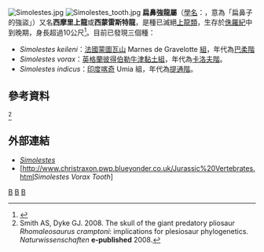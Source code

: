 {{Automatic taxobox
| taxon = Simolestes
| fossil_range = [[侏羅紀|侏羅紀]]中期至晚期, {{fossilrange|170|145}}
| image = Simolestes1DB.jpg
| image_caption = 貪食扁鼻強龍的復原圖 
| authority = [[安得思|Andrews]], 1909
| type_species = '''貪食扁鼻強龍<br />''Simolestes vorax'''''
| type_species_authority = Andrews, 1909 
| subdivision_ranks = 其他[[物種|物種]]
| subdivision = 
*'''印度扁鼻強龍 ''S. indicus'''''<br /><small>[[Richard_Lydekker|Lydekker]], 1877</small>
*'''凱蘭扁鼻強龍 ''S. keileni'''''<br /><small>[[Pascal_Godefroit|Godefroit]], 1994</small> 
}}
[[File:Simolestes.jpg|thumb]]
[[File:Simolestes_tooth.jpg|thumb]] 
'''扁鼻強龍屬'''（[[學名|學名]]：{{lang|la|''Simolestes''}}，意為「扁鼻子的強盜」）又名'''西摩里上龍'''或'''西蒙雷斯特龍'''，是種已滅絕[[上龍類|上龍類]]，生存於[[侏羅紀|侏羅紀]]中到晚期，身長超過10公尺<ref>{{Cite web |url=http://www.emgs.org.uk/files/mercian_vol13on/Mercian%20Geologist%20volume%2015%202000-2003/Mercian%202000%20v15%20p037%20Rhomaleosaurid%20pliosaur,%20Forrest.pdf |title=存档副本 |accessdate=2012-06-28 |archive-date=2015-04-02 |archive-url=https://web.archive.org/web/20150402204129/http://www.emgs.org.uk/files/mercian_vol13on/Mercian%20Geologist%20volume%2015%202000-2003/Mercian%202000%20v15%20p037%20Rhomaleosaurid%20pliosaur,%20Forrest.pdf |dead-url=no }}</ref>。目前已發現三個種：
 
*''Simolestes keileni''：[[法國|法國]][[蒙圖瓦山|蒙圖瓦山]] Marnes de Gravelotte [[組_(地質學)|組]]，年代為[[巴柔階|巴柔階]]
*''Simolestes vorax''：[[英格蘭|英格蘭]][[彼得伯勒|彼得伯勒]][[牛津黏土組|牛津黏土組]]，年代為[[卡洛夫階|卡洛夫階]]。
*''Simolestes indicus''：[[印度|印度]][[喀奇縣|喀奇]] Umia 組，年代為[[提通階|提通階]]。

==參考資料==
{{reflist}}
<ref name="Smith & Dyke, 2008">Smith AS, Dyke GJ. 2008. The skull of the giant predatory pliosaur ''Rhomaleosaurus cramptoni'': implications for plesiosaur phylogenetics. ''Naturwissenschaften'' '''e-published''' 2008.</ref>

==外部連結==
*[http://www.plesiosauria.com/simolestes.html ''Simolestes''] {{Wayback|url=http://www.plesiosauria.com/simolestes.html |date=20071027071055 }}
*[http://www.christraxon.pwp.blueyonder.co.uk/Jurassic%20Vertebrates.html''Simolestes Vorax Tooth''] {{Wayback|url=http://www.christraxon.pwp.blueyonder.co.uk/Jurassic%20Vertebrates.html |date=20120426052139 }}
{{蛇頸龍目}}
{{Taxonbar|from=Q311851}}

[[Category:上龍亞目|B]]
[[Category:侏羅紀爬行動物|B]]
[[Category:1909年描述的分类群|B]]